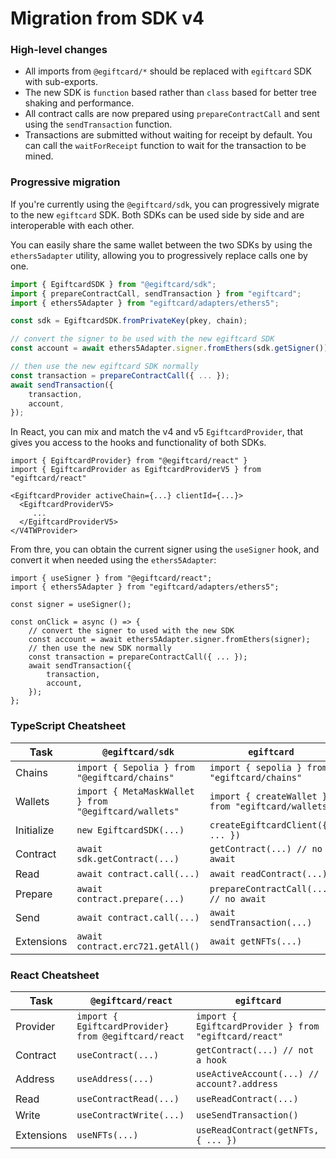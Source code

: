 # Migration from SDK v4

### High-level changes

- All imports from `@egiftcard/*` should be replaced with `egiftcard` SDK with sub-exports.
- The new SDK is `function` based rather than `class` based for better tree shaking and performance.
- All contract calls are now prepared using `prepareContractCall` and sent using the `sendTransaction` function.
- Transactions are submitted without waiting for receipt by default. You can call the `waitForReceipt` function to wait for the transaction to be mined.

### Progressive migration

If you're currently using the `@egiftcard/sdk`, you can progressively migrate to the new `egiftcard` SDK. Both SDKs can be used side by side and are interoperable with each other.

You can easily share the same wallet between the two SDKs by using the `ethers5adapter` utility, allowing you to progressively replace calls one by one.

```ts
import { EgiftcardSDK } from "@egiftcard/sdk";
import { prepareContractCall, sendTransaction } from "egiftcard";
import { ethers5Adapter } from "egiftcard/adapters/ethers5";

const sdk = EgiftcardSDK.fromPrivateKey(pkey, chain);

// convert the signer to be used with the new egiftcard SDK
const account = await ethers5Adapter.signer.fromEthers(sdk.getSigner());

// then use the new egiftcard SDK normally
const transaction = prepareContractCall({ ... });
await sendTransaction({
	transaction,
	account,
});
```

In React, you can mix and match the v4 and v5 `EgiftcardProvider`, that gives you access to the hooks and functionality of both SDKs.

```tsx
import { EgiftcardProvider} from "@egiftcard/react" }
import { EgiftcardProvider as EgiftcardProviderV5 } from "egiftcard/react"

<EgiftcardProvider activeChain={...} clientId={...}>
  <EgiftcardProviderV5>
     ...
  </EgiftcardProviderV5>
</V4TWProvider>
```

From thre, you can obtain the current signer using the `useSigner` hook, and convert it when needed using the `ethers5Adapter`:

```tsx
import { useSigner } from "@egiftcard/react";
import { ethers5Adapter } from "egiftcard/adapters/ethers5";

const signer = useSigner();

const onClick = async () => {
    // convert the signer to used with the new SDK
	const account = await ethers5Adapter.signer.fromEthers(signer);
    // then use the new SDK normally
    const transaction = prepareContractCall({ ... });
    await sendTransaction({
	    transaction,
	    account,
    });
};
```

### TypeScript Cheatsheet

| Task       | `@egiftcard/sdk`                                      | `egiftcard`                                        |
| ---------- | -------------------------------------------------------- | ------------------------------------------------- |
| Chains     | `import { Sepolia } from "@egiftcard/chains"`         | `import { sepolia } from "egiftcard/chains"`       |
| Wallets    | `import { MetaMaskWallet } from "@egiftcard/wallets"` | `import { createWallet } from "egiftcard/wallets"` |
| Initialize | `new EgiftcardSDK(...)`                                   | `createEgiftcardClient({ ... })`                   |
| Contract   | `await sdk.getContract(...)`                             | `getContract(...) // no await`                    |
| Read       | `await contract.call(...)`                               | `await readContract(...)`                         |
| Prepare    | `await contract.prepare(...)`                            | `prepareContractCall(...) // no await`            |
| Send       | `await contract.call(...)`                               | `await sendTransaction(...)`                      |
| Extensions | `await contract.erc721.getAll()`                         | `await getNFTs(...)`                              |

### React Cheatsheet

| Task       | `@egiftcard/react`                                 | `egiftcard`                                          |
| ---------- | ----------------------------------------------------- | --------------------------------------------------- |
| Provider   | `import { EgiftcardProvider} from @egiftcard/react` | `import { EgiftcardProvider } from "egiftcard/react"` |
| Contract   | `useContract(...)`                                    | `getContract(...) // not a hook`                    |
| Address    | `useAddress(...)`                                     | `useActiveAccount(...) // account?.address`         |
| Read       | `useContractRead(...)`                                | `useReadContract(...)`                              |
| Write      | `useContractWrite(...)`                               | `useSendTransaction()`                              |
| Extensions | `useNFTs(...)`                                        | `useReadContract(getNFTs, { ... })`                 |
